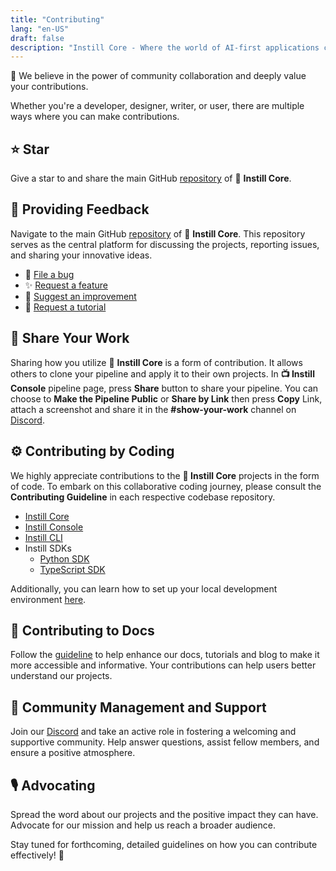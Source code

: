 ```yaml
---
title: "Contributing"
lang: "en-US"
draft: false
description: "Instill Core - Where the world of AI-first applications comes alive"
---
```


🚀 We believe in the power of community collaboration and deeply value your
contributions.

Whether you're a developer, designer, writer, or user, there are multiple ways
where you can make contributions.

## ⭐️ Star

Give a star to and share the main GitHub
[repository](https://github.com/instill-ai/instill-core) of 🔮 **Instill Core**.

## 👐 Providing Feedback

Navigate to the main GitHub
[repository](https://github.com/instill-ai/instill-core) of 🔮 **Instill Core**.
This repository serves as the central platform for discussing the projects,
reporting issues, and sharing your innovative ideas.

- 🐞 [File a
  bug](https://github.com/instill-ai/instill-core/issues/new?assignees=&labels=bug%2Cneed-triage&projects=&template=bug_report.yaml&title=%5BBug%5D+%3Ctitle%3E)
- ✨ [Request a
  feature](https://github.com/instill-ai/instill-core/issues/new?assignees=&labels=feature%2Cneed-triage&projects=&template=feature_request.yaml&title=%5BFeature%5D+%3Ctitle%3E)
- 🧹 [Suggest an
  improvement](https://github.com/instill-ai/instill-core/issues/new?assignees=&labels=improvement%2Cneed-triage&projects=&template=improvement.yaml&title=%5BImprovement%5D+%3Ctitle%3E)
- 📝 [Request a
  tutorial](https://github.com/instill-ai/instill-core/issues/new?assignees=&labels=tutorial%2Cdocumentation%2Cneed-triage&projects=&template=tutorial_request.yaml&title=%5BTutorial%5D+%3Ctitle%3E)

## 💎 Share Your Work

Sharing how you utilize 🔮 **Instill Core** is a form of contribution. It allows
others to clone your pipeline and apply it to their own projects. In **📺
Instill Console** pipeline page, press **Share** button to share your pipeline.
You can choose to **Make the Pipeline Public** or **Share by Link** then press
**Copy** Link, attach a screenshot and share it in the **#show-your-work**
channel on [Discord](https://discord.gg/sevxWsqpGh).

## ⚙️ Contributing by Coding

We highly appreciate contributions to the **🔮 Instill Core** projects in the
form of code. To embark on this collaborative coding journey, please consult the
**Contributing Guideline** in each respective codebase repository.

- [Instill
  Core](https://github.com/instill-ai/instill-core/blob/main/.github/CONTRIBUTING.md)
- [Instill
  Console](https://github.com/instill-ai/console/blob/main/.github/CONTRIBUTING.md)
- [Instill
  CLI](https://github.com/instill-ai/cli/blob/main/.github/CONTRIBUTING.md)
- Instill SDKs
  - [Python
    SDK](https://github.com/instill-ai/python-sdk/blob/main/.github/CONTRIBUTING.md)
  - [TypeScript
    SDK](https://github.com/instill-ai/typescript-sdk/blob/main/.github/CONTRIBUTING.md)

Additionally, you can learn how to set up your local development environment
[here](./contributing/setup-local-development).

## 📖 Contributing to Docs

Follow the
[guideline](https://github.com/instill-ai/instill.tech/blob/main/.github/DOCS-CONTRIBUTING.md)
to help enhance our docs, tutorials and blog to make it more accessible and
informative. Your contributions can help users better understand our projects.

## 🙌 Community Management and Support

Join our [Discord](https://discord.gg/sevxWsqpGh) and take an active role in
fostering a welcoming and supportive community. Help answer questions, assist
fellow members, and ensure a positive atmosphere.

## 🎙️ Advocating

Spread the word about our projects and the positive impact they can have.
Advocate for our mission and help us reach a broader audience.

Stay tuned for forthcoming, detailed guidelines on how you can contribute
effectively! 🌱
